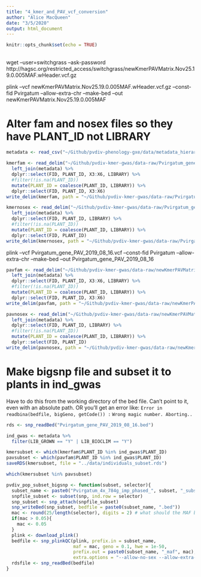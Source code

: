 ```yaml
---
title: "4_kmer_and_PAV_vcf_conversion"
author: "Alice MacQueen"
date: "3/5/2020"
output: html_document
---
```


```r
knitr::opts_chunk$set(echo = TRUE)
```

## 

wget --user=switchgrass --ask-password http://hagsc.org/restricted_access/switchgrass/newKmerPAVMatrix.Nov25.19.0.005MAF.wHeader.vcf.gz

plink --vcf newKmerPAVMatrix.Nov25.19.0.005MAF.wHeader.vcf.gz --const-fid Pvirgatum --allow-extra-chr --make-bed --out newKmerPAVMatrix.Nov25.19.0.005MAF

# Alter fam and nosex files so they have PLANT_ID not LIBRARY
```r
metadata <- read_csv("~/Github/pvdiv-phenology-gxe/data/metadata_hierarchical_kof3.csv")

kmerfam <- read_delim("~/Github/pvdiv-kmer-gwas/data-raw/Pvirgatum_gene_PAV_2019_08_16.fam", delim = " ", col_names = c("FID", "LIBRARY", "X3", "X4", "X5", "X6")) %>%
  left_join(metadata) %>%
  dplyr::select(FID, PLANT_ID, X3:X6, LIBRARY) %>%
  #filter(!is.na(PLANT_ID))
  mutate(PLANT_ID = coalesce(PLANT_ID, LIBRARY)) %>%
  dplyr::select(FID, PLANT_ID, X3:X6)
write_delim(kmerfam, path = "~/Github/pvdiv-kmer-gwas/data-raw/Pvirgatum_gene_PAV_2019_08_16.fam", delim = " ", col_names = FALSE)

kmernosex <- read_delim("~/Github/pvdiv-kmer-gwas/data-raw/Pvirgatum_gene_PAV_2019_08_16.nosex", delim = "\t", col_names = c("FID", "LIBRARY")) %>%
  left_join(metadata) %>%
  dplyr::select(FID, PLANT_ID, LIBRARY) %>%
  #filter(!is.na(PLANT_ID))
  mutate(PLANT_ID = coalesce(PLANT_ID, LIBRARY)) %>%
  dplyr::select(FID, PLANT_ID)
write_delim(kmernosex, path = "~/Github/pvdiv-kmer-gwas/data-raw/Pvirgatum_gene_PAV_2019_08_16.nosex", delim = "\t", col_names = FALSE)
```




plink --vcf Pvirgatum_gene_PAV_2019_08_16.vcf --const-fid Pvirgatum --allow-extra-chr --make-bed --out Pvirgatum_gene_PAV_2019_08_16

```r
pavfam <- read_delim("~/Github/pvdiv-kmer-gwas/data-raw/newKmerPAVMatrix.Nov25.19.0.005MAF.fam", delim = " ", col_names = c("FID", "LIBRARY", "X3", "X4", "X5", "X6")) %>%
  left_join(metadata) %>%
  dplyr::select(FID, PLANT_ID, X3:X6, LIBRARY) %>%
  #filter(!is.na(PLANT_ID))
  mutate(PLANT_ID = coalesce(PLANT_ID, LIBRARY)) %>%
  dplyr::select(FID, PLANT_ID, X3:X6)
write_delim(pavfam, path = "~/Github/pvdiv-kmer-gwas/data-raw/newKmerPAVMatrix.Nov25.19.0.005MAF.fam", delim = " ", col_names = FALSE)

pavnosex <- read_delim("~/Github/pvdiv-kmer-gwas/data-raw/newKmerPAVMatrix.Nov25.19.0.005MAF.nosex", delim = "\t", col_names = c("FID", "LIBRARY")) %>%
  left_join(metadata) %>%
  dplyr::select(FID, PLANT_ID, LIBRARY) %>%
  #filter(!is.na(PLANT_ID))
  mutate(PLANT_ID = coalesce(PLANT_ID, LIBRARY)) %>%
  dplyr::select(FID, PLANT_ID)
write_delim(pavnosex, path = "~/Github/pvdiv-kmer-gwas/data-raw/newKmerPAVMatrix.Nov25.19.0.005MAF.nosex", delim = "\t", col_names = FALSE)
```

# Make bigsnp file and subset it to plants in ind_gwas

Have to do this from the working directory of the bed file. Can't point to it, even with an absolute path. OR you'll get an error like: `Error in readbina(bedfile, bigGeno, getCode()) :`
  `Wrong magic number. Aborting..`

```r
rds <- snp_readBed("Pvirgatum_gene_PAV_2019_08_16.bed")

ind_gwas <- metadata %>%
  filter(LIB_GROWN == "Y" | LIB_BIOCLIM == "Y")

kmersubset <- which(kmerfam$PLANT_ID %in% ind_gwas$PLANT_ID)
pavsubset <- which(pavfam$PLANT_ID %in% ind_gwas$PLANT_ID)
saveRDS(kmersubset, file = "../data/individuals_subset.rds")

which(kmersubset %in% pavsubset)
```

```r
pvdiv_pop_subset_bigsnp <- function(subset, selector){
  subset_name <- paste0("Pvirgatum_4x_784g_imp_phased_", subset, "_subset")
  snpfile_subset <- subset(snp, ind.row = selector)
  snp_subset <- snp_attach(snpfile_subset)
  snp_writeBed(snp_subset, bedfile = paste0(subset_name, ".bed"))
  mac <- round(25/length(selector), digits = 2) # what should the MAF be?
  if(mac > 0.05){
    mac <- 0.05
  }
  plink <- download_plink()
  bedfile <- snp_plinkQC(plink, prefix.in = subset_name,
                         maf = mac, geno = 0.1, hwe = 1e-50, 
                         prefix.out = paste0(subset_name, "_maf", mac),
                         extra.options = "--allow-no-sex --allow-extra-chr --chr Chr01K Chr01N Chr02K Chr02N Chr03K Chr03N Chr04K Chr04N Chr05K Chr05N Chr06K Chr06N Chr07K Chr07N Chr08K Chr08N Chr09K Chr09N")
  rdsfile <- snp_readBed(bedfile)
}

```

